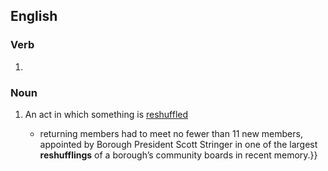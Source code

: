 ==English==

===Verb===
{{head|en|present participle}}

# {{present participle of|reshuffle|lang=en|nocat=1}}

===Noun===
{{en-noun}}

# {{lb|en|gerund of [[reshuffle]]}} An act in which something is [[reshuffle]]d
#* {{quote-journal|lang=en|date=April 29, 2007|author=David Shaftel|title=A Borough President Who Wields a Big Broom|work=New York Times|url=http://www.nytimes.com/2007/04/29/nyregion/thecity/29boar.html
|passage={{...|As they shuffled into an auditorium at St. Vincent’s Hospital Manhattan on West 12th Street,}} returning members had to meet no fewer than 11 new members, appointed by Borough President Scott Stringer in one of the largest '''reshufflings''' of a borough’s community boards in recent memory.}}